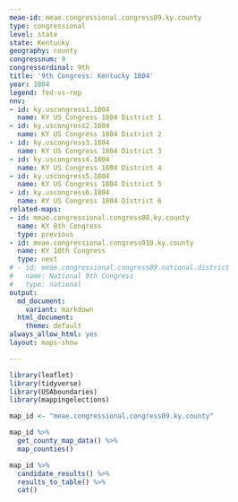 ```yaml
---
meae-id: meae.congressional.congress09.ky.county
type: congressional
level: state
state: Kentucky
geography: county
congressnum: 9
congressordinal: 9th
title: '9th Congress: Kentucky 1804'
year: 1804
legend: fed-vs-rep
nnv:
- id: ky.uscongress1.1804
  name: KY US Congress 1804 District 1
- id: ky.uscongress2.1804
  name: KY US Congress 1804 District 2
- id: ky.uscongress3.1804
  name: KY US Congress 1804 District 3
- id: ky.uscongress4.1804
  name: KY US Congress 1804 District 4
- id: ky.uscongress5.1804
  name: KY US Congress 1804 District 5
- id: ky.uscongress6.1804
  name: KY US Congress 1804 District 6
related-maps:
- id: meae.congressional.congress08.ky.county
  name: KY 8th Congress
  type: previous
- id: meae.congressional.congress010.ky.county
  name: KY 10th Congress
  type: next
# - id: meae.congressional.congress09.national.district
#   name: National 9th Congress
#   type: national
output:
  md_document:
    variant: markdown
  html_document:
    theme: default
always_allow_html: yes
layout: maps-show

---
```


```r
library(leaflet)
library(tidyverse)
library(USAboundaries)
library(mappingelections)

map_id <- "meae.congressional.congress09.ky.county"
```

<div class="map">

```r
map_id %>%
  get_county_map_data() %>%
  map_counties()
```

</div>

<div class="results-table">

```r
map_id %>%
  candidate_results() %>%
  results_to_table() %>%
  cat()
```

</div>
